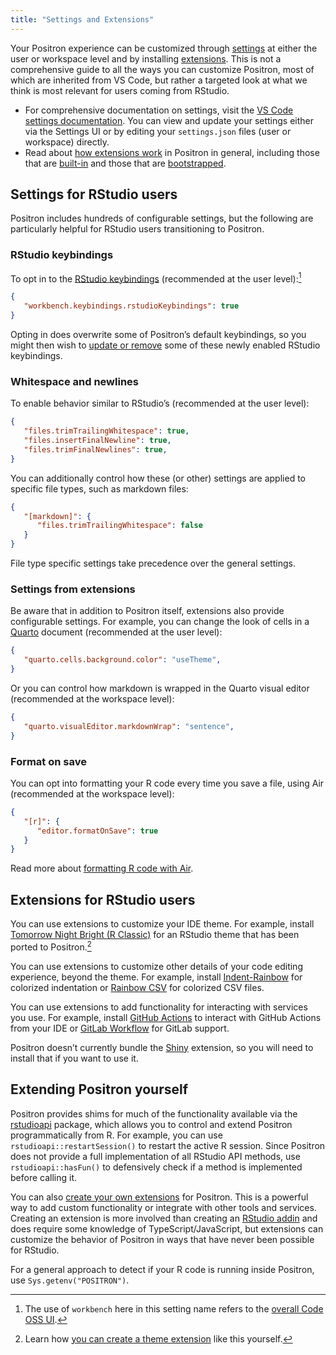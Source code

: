 ```yaml
---
title: "Settings and Extensions"
---
```


Your Positron experience can be customized through [settings](#settings-for-rstudio-users) at either the user or workspace level and by installing [extensions](#extensions-for-rstudio-users).
This is not a comprehensive guide to all the ways you can customize Positron, most of which are inherited from VS Code, but rather a targeted look at what we think is most relevant for users coming from RStudio.

- For comprehensive documentation on settings, visit the [VS Code settings documentation](https://code.visualstudio.com/docs/configure/settings). You can view and update your settings either via the Settings UI or by editing your `settings.json` files (user or workspace) directly.
- Read about [how extensions work](extensions.qmd) in Positron in general, including those that are [built-in](extensions.qmd#built-in-extensions) and those that are [bootstrapped](extensions.qmd#bootstrapped-extensions).


## Settings for RStudio users

Positron includes hundreds of configurable settings, but the following are particularly helpful for RStudio users transitioning to Positron.

### RStudio keybindings

To opt in to the [RStudio keybindings](migrate-rstudio-keybindings.qmd) (recommended at the user level):[^1]

[^1]: The use of `workbench` here in this setting name refers to the [overall Code OSS UI](https://code.visualstudio.com/api/extension-capabilities/extending-workbench).

```json
{
   "workbench.keybindings.rstudioKeybindings": true
}
```

Opting in does overwrite some of Positron's default keybindings, so you might then wish to [update or remove](keyboard-shortcuts.qmd#custom-shortcuts) some of these newly enabled RStudio keybindings.

### Whitespace and newlines

To enable behavior similar to RStudio's (recommended at the user level):

```json
{
   "files.trimTrailingWhitespace": true,
   "files.insertFinalNewline": true,
   "files.trimFinalNewlines": true,
}
```

You can additionally control how these (or other) settings are applied to specific file types, such as markdown files:

```json
{
   "[markdown]": {
      "files.trimTrailingWhitespace": false
   }
}
```

File type specific settings take precedence over the general settings.

### Settings from extensions

Be aware that in addition to Positron itself, extensions also provide configurable settings. For example, you can change the look of cells in a [Quarto](quarto.qmd) document (recommended at the user level):

```json
{
   "quarto.cells.background.color": "useTheme",
}
```

Or you can control how markdown is wrapped in the Quarto visual editor (recommended at the workspace level):

```json
{
   "quarto.visualEditor.markdownWrap": "sentence",
}
```

### Format on save

You can opt into formatting your R code every time you save a file, using Air (recommended at the workspace level):

```json
{
   "[r]": {
      "editor.formatOnSave": true
   }
}
```

Read more about [formatting R code with Air](guide-r.qmd#code-formatting).

## Extensions for RStudio users

You can use extensions to customize your IDE theme. For example, install [Tomorrow Night Bright (R Classic)](https://open-vsx.org/extension/gvelasq/tomorrow-night-bright-r-classic) for an RStudio theme that has been ported to Positron.[^2]

[^2]: Learn how [you can create a theme extension](https://ivelasq.rbind.io/blog/positron-theme/) like this yourself.

You can use extensions to customize other details of your code editing experience, beyond the theme. For example, install [Indent-Rainbow](https://open-vsx.org/extension/oderwat/indent-rainbow) for colorized indentation or [Rainbow CSV](https://open-vsx.org/extension/mechatroner/rainbow-csv) for colorized CSV files.

You can use extensions to add functionality for interacting with services you use. For example, install [GitHub Actions](https://open-vsx.org/extension/GitHub/vscode-github-actions) to interact with GitHub Actions from your IDE or [GitLab Workflow](https://open-vsx.org/extension/GitLab/gitlab-workflow) for GitLab support.

:::{.callout-note}
Positron doesn't currently bundle the [Shiny](https://open-vsx.org/extension/posit/shiny) extension, so you will need to install that if you want to use it.
:::

## Extending Positron yourself

Positron provides shims for much of the functionality available via the [rstudioapi](https://rstudio.github.io/rstudioapi/) package, which allows you to control and extend Positron programmatically from R. For example, you can use `rstudioapi::restartSession()` to restart the active R session. Since Positron does not provide a full implementation of all RStudio API methods, use `rstudioapi::hasFun()` to defensively check if a method is implemented before calling it.

You can also [create your own extensions](extension-development.qmd) for Positron. This is a powerful way to add custom functionality or integrate with other tools and services. Creating an extension is more involved than creating an [RStudio addin](https://docs.posit.co/ide/user/ide/guide/productivity/add-ins.html) and does require some knowledge of TypeScript/JavaScript, but extensions can customize the behavior of Positron in ways that have never been possible for RStudio.

For a general approach to detect if your R code is running inside Positron, use `Sys.getenv("POSITRON")`.
